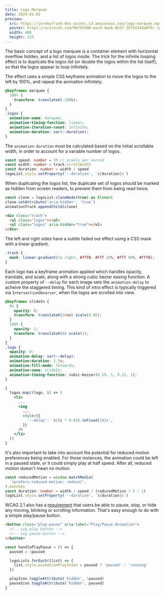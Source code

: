 ```yaml
---
title: Logo Marquee
date: 2024-01-01
preview:
  src: https://jeremyfrank-dev-assets.s3.amazonaws.com/logo-marquee.mp4
  poster: https://ucarecdn.com/9bf97b98-eac9-4ae6-862f-2b791544a0f0/-/preview/800x450/-/quality/smart_retina/-/format/auto/
  width: 400
  height: 225
---
```



<ComponentPreview>
  <LogoMarquee logos={logos} />
</ComponentPreview>

The basic concept of a logo marquee is a container element with horizontal overflow hidden, and a list of logos inside. The trick for the infinite looping effect is to duplicate the logos list (or double the logos within the list itself), so that the logos appear to loop infinitely.


<ComponentPreview compact={true}>
  <LogoMarqueeIllustration />
</ComponentPreview>

The effect uses a simple CSS keyframe animation to move the logos to the left by 100%, and repeat the animation infinitely.

```css
@keyframes marquee {
  100% {
    transform: translateX(-100%);
  }
}
.logos {
  animation-name: marquee;
  animation-timing-function: linear;
  animation-iteration-count: infinite;
  animation-duration: var(--duration);
}
```

The `animation-duration` must be calculated based on the initial scrollable width, in order to account for a variable number of logos.

```ts
const speed: number = 35 // pixels per second
const width: number = track.scrollWidth
const duration: number = width / speed
logoList.style.setProperty('--duration', `${duration}s`)
```

When duplicating the logos list, the duplicate set of logos should be marked as hidden from screen readers, to prevent them from being read twice.

```ts
const clone = logoList.cloneNode(true) as Element
clone.setAttribute('aria-hidden', 'true')
animationTrack.appendChild(clone)
```

```html
<div class="track">
  <ul class="logos"></ul>
  <ul class="logos" aria-hidden="true"></ul>
</div>
```

The left and right sides have a subtle faded out effect using a CSS mask with a linear gradient.

```css
.track {
  mask: linear-gradient(to right, #fff0, #fff 20%, #fff 80%, #fff0);
}
```

Each logo has a keyframe animation applied which handles opacity, translate, and scale, along with a strong cubic bezier easing function. A custom property of `--delay` for each image sets the `animation-delay` to acheive the staggered timing. This kind of intro effect is typically triggered via `IntersectionObserver`, when the logos are scrolled into view.

```css
@keyframes slideIn {
  0% {
    opacity: 0;
    transform: translateX(2rem) scale(0.95);
  }
  100% {
    opacity: 1;
    transform: translateX(0) scale(1);
  }
}
.logo {
  opacity: 0;
  animation-delay: var(--delay);
  animation-duration: 1.5s;
  animation-fill-mode: forwards;
  animation-name: slideIn;
  animation-timing-function: cubic-bezier(0.19, 1, 0.22, 1);
}
```

```jsx
{
  logos.map((logo, i) => (
    <li>
      ...
      <img
        ...
        style={{
          '--delay': `${(i * 0.05).toFixed(3)}s`,
        }}
      />
    </li>
  ))
}
```

It's also important to take into account the potential for reduced motion preferences being enabled. For those instances, the animation could be left in a paused state, or it could simply play at half speed. After all, reduced motion doesn't mean no motion.

```ts
const reducedMotion = window.matchMedia(
  '(prefers-reduced-motion: reduce)',
).matches
const duration: number = width / speed / (reducedMotion ? 2 : 1)
logoList.style.setProperty('--duration', `${duration}s`)
```

WCAG 2.1 also has a [requirement](https://www.w3.org/TR/WCAG21/#pause-stop-hide) that users be able to pause, stop, or hide any moving, blinking or scrolling information. That's easy enough to do with a simple play/pause button.

```html
<button class="play-pause" aria-label="Play/Pause Animation">
  <!-- svg play button -->
  <!-- svg pause button -->
</button>
```

```js
const handlePlayPause = () => {
  paused = !paused

  logoLists.forEach((list) => {
    list.style.animationPlayState = paused ? 'paused' : 'running'
  })

  playIcon.toggleAttribute('hidden', !paused)
  pauseIcon.toggleAttribute('hidden', paused)
}
```
